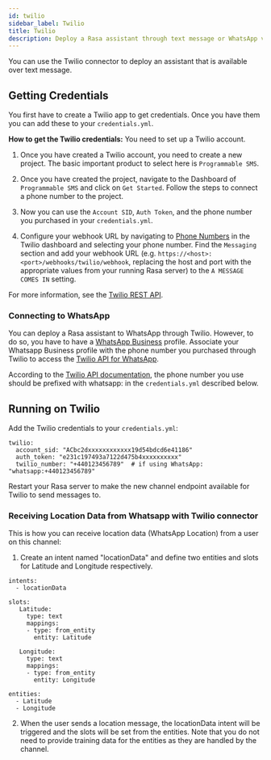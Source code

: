 ```yaml
---
id: twilio
sidebar_label: Twilio
title: Twilio
description: Deploy a Rasa assistant through text message or WhatsApp via the Twilio connector
---
```


You can use the Twilio connector to deploy an assistant that is available over text message.

## Getting Credentials

You first have to create a Twilio app to get credentials.
Once you have them you can add these to your `credentials.yml`.

**How to get the Twilio credentials:**
You need to set up a Twilio account.

1. Once you have created a Twilio account, you need to create a new
   project. The basic important product to select here
   is `Programmable SMS`.

2. Once you have created the project, navigate to the Dashboard of
   `Programmable SMS` and click on `Get Started`. Follow the
   steps to connect a phone number to the project.

3. Now you can use the `Account SID`, `Auth Token`, and the phone
   number you purchased in your `credentials.yml`.

4. Configure your webhook URL by navigating to
   [Phone Numbers](https://www.twilio.com/console/phone-numbers/incoming) in the Twilio
   dashboard and selecting your phone number. Find the `Messaging` section and add
   your webhook URL (e.g. `https://<host>:<port>/webhooks/twilio/webhook`,
   replacing the host and port with the appropriate values from your running Rasa server)
   to the `A MESSAGE COMES IN` setting.

For more information, see the [Twilio REST API](https://www.twilio.com/docs/iam/api).

### Connecting to WhatsApp

You can deploy a Rasa assistant to WhatsApp through Twilio. However, to do so, you have
to have a [WhatsApp Business](https://www.whatsapp.com/business/) profile. Associate
your Whatsapp Business profile with the phone number you purchased through Twilio to
access the [Twilio API for WhatsApp](https://www.twilio.com/docs/whatsapp/api).

According to the [Twilio API documentation](https://www.twilio.com/docs/whatsapp/api#using-phone-numbers-with-whatsapp),
the phone number you use should be prefixed with whatsapp: in the `credentials.yml` described below.


## Running on Twilio

Add the Twilio credentials to your `credentials.yml`:

```yaml-rasa
twilio:
  account_sid: "ACbc2dxxxxxxxxxxxx19d54bdcd6e41186"
  auth_token: "e231c197493a7122d475b4xxxxxxxxxx"
  twilio_number: "+440123456789"  # if using WhatsApp: "whatsapp:+440123456789"
```

Restart your Rasa server
to make the new channel endpoint available for Twilio to send messages to.


### Receiving Location Data from Whatsapp with Twilio connector

This is how you can receive location data (WhatsApp Location) from a user on this channel:

1. Create an intent named "locationData" and define two entities and slots for Latitude and Longitude respectively.

```yaml-rasa title="domain.yml"
intents:
  - locationData

slots:
   Latitude:
     type: text
     mappings:
     - type: from_entity
       entity: Latitude

   Longitude:
     type: text
     mappings:
     - type: from_entity
       entity: Longitude

entities:
  - Latitude
  - Longitude

```

2. When the user sends a location message, the locationData intent will be triggered and the slots will be set from the entities. Note that you do not need to provide training data for the entities as they are handled by the channel.
